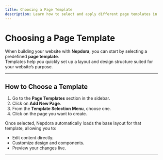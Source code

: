```yaml
---
title: Choosing a Page Template
description: Learn how to select and apply different page templates in Nepdora.
---
```

# Choosing a Page Template

When building your website with **Nepdora**, you can start by selecting a predefined **page template**.  
Templates help you quickly set up a layout and design structure suited for your website’s purpose.


---

## How to Choose a Template

1. Go to the **Page Templates** section in the sidebar.
2. Click on **Add New Page**.
3. From the **Template Selection Menu**, choose one.
4. Click on the page you want to create.

Once selected, Nepdora automatically loads the base layout for that template, allowing you to:
- Edit content directly.
- Customize design and components.
- Preview your changes live.

---
